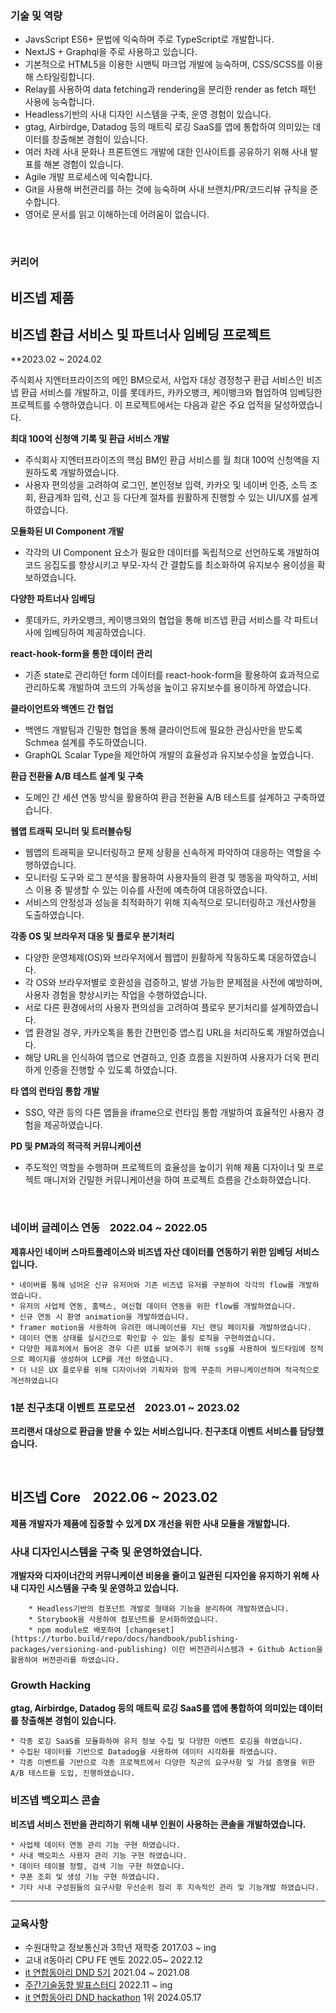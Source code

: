 ### 기술 및 역량

  * JavsScript ES6+ 문법에 익숙하며 주로 TypeScript로 개발합니다.
  * NextJS + Graphql을 주로 사용하고 있습니다.
  * 기본적으로 HTML5을 이용한 시맨틱 마크업 개발에 능숙하며, CSS/SCSS를 이용해 스타일링합니다.
  * Relay를 사용하여 data fetching과 rendering을 분리한 render as fetch 패턴 사용에 능숙합니다.
  * Headless기반의 사내 디자인 시스템을 구축, 운영 경험이 있습니다.
  * gtag, Airbirdge, Datadog 등의 매트릭 로깅 SaaS를 앱에 통합하여 의미있는 데이터를 창출해본 경험이 있습니다.
  * 여러 차례 사내 문화나 프론트엔드 개발에 대한 인사이트를 공유하기 위해 사내 발표를 해본 경험이 있습니다.
  * Agile 개발 프로세스에 익숙합니다.
  * Git을 사용해 버전관리를 하는 것에 능숙하며 사내 브랜치/PR/코드리뷰 규칙을 준수합니다.
  * 영어로 문서를 읽고 이해하는데 어려움이 없습니다.

<br/>

### 커리어

## 비즈넵 제품


## 비즈넵 환급 서비스 및 파트너사 임베딩 프로젝트

**2023.02 ~ 2024.02

주식회사 지엔터프라이즈의 메인 BM으로서, 사업자 대상 경정청구 환급 서비스인 비즈넵 환급 서비스를 개발하고, 이를 롯데카드, 카카오뱅크, 케이뱅크와 협업하여 임베딩한 프로젝트를 수행하였습니다. 이 프로젝트에서는 다음과 같은 주요 업적을 달성하였습니다.

 **최대 100억 신청액 기록 및 환급 서비스 개발**
- 주식회사 지엔터프라이즈의 핵심 BM인 환급 서비스를 월 최대 100억 신청액을 지원하도록 개발하였습니다.
- 사용자 편의성을 고려하여 로그인, 본인정보 입력, 카카오 및 네이버 인증, 소득 조회, 환급계좌 입력, 신고 등 다단계 절차를 원활하게 진행할 수 있는 UI/UX를 설계하였습니다.


 **모듈화된 UI Component 개발**
- 각각의 UI Component 요소가 필요한 데이터를 독립적으로 선언하도록 개발하여 코드 응집도를 향상시키고 부모-자식 간 결합도를 최소화하여 유지보수 용이성을 확보하였습니다.


 **다양한 파트너사 임베딩**
- 롯데카드, 카카오뱅크, 케이뱅크와의 협업을 통해 비즈넵 환급 서비스를 각 파트너사에 임베딩하여 제공하였습니다.


 **react-hook-form을 통한 데이터 관리**
- 기존 state로 관리하던 form 데이터를 react-hook-form을 활용하여 효과적으로 관리하도록 개발하여 코드의 가독성을 높이고 유지보수를 용이하게 하였습니다.


 **클라이언트와 백엔드 간 협업**
- 백엔드 개발팀과 긴밀한 협업을 통해 클라이언트에 필요한 관심사만을 받도록 Schmea 설계를 주도하였습니다.
- GraphQL Scalar Type을 제안하여 개발의 효율성과 유지보수성을 높였습니다.


 **환급 전환율 A/B 테스트 설계 및 구축**
- 도메인 간 세션 연동 방식을 활용하여 환급 전환율 A/B 테스트를 설계하고 구축하였습니다.

 **웹앱 트래픽 모니터 및 트러블슈팅**
- 웹앱의 트래픽을 모니터링하고 문제 상황을 신속하게 파악하여 대응하는 역할을 수행하였습니다.
- 모니터링 도구와 로그 분석을 활용하여 사용자들의 환경 및 행동을 파악하고, 서비스 이용 중 발생할 수 있는 이슈를 사전에 예측하여 대응하였습니다.
- 서비스의 안정성과 성능을 최적화하기 위해 지속적으로 모니터링하고 개선사항을 도출하였습니다.


 **각종 OS 및 브라우저 대응 및 플로우 분기처리**
- 다양한 운영체제(OS)와 브라우저에서 웹앱이 원활하게 작동하도록 대응하였습니다.
- 각 OS와 브라우저별로 호환성을 검증하고, 발생 가능한 문제점을 사전에 예방하며, 사용자 경험을 향상시키는 작업을 수행하였습니다.
- 서로 다른 환경에서의 사용자 편의성을 고려하여 플로우 분기처리를 설계하였습니다.
- 앱 환경일 경우, 카카오톡을 통한 간편인증 앱스킴 URL을 처리하도록 개발하였습니다.
- 해당 URL을 인식하여 앱으로 연결하고, 인증 흐름을 지원하여 사용자가 더욱 편리하게 인증을 진행할 수 있도록 하였습니다.


 **타 앱의 런타임 통합 개발**
- SSO, 약관 등의 다른 앱들을 iframe으로 런타임 통합 개발하여 효율적인 사용자 경험을 제공하였습니다.


 **PD 및 PM과의 적극적 커뮤니케이션**
- 주도적인 역할을 수행하며 프로젝트의 효율성을 높이기 위해 제품 디자이너 및 프로젝트 매니저와 긴밀한 커뮤니케이션을 하여 프로젝트 흐름을 간소화하였습니다.

<br/>

### 네이버 글레이스 연동 &nbsp;&nbsp;&nbsp;<span className="inline-block sm:block sm:mt-3 nx-text-sm text-gray-600 dark:text-white">2022.04 ~ 2022.05</span>
**제휴사인 네이버 스마트플레이스와 비즈넵 자산 데이터를 연동하기 위한 임베딩 서비스입니다.**

    * 네이버를 통해 넘어온 신규 유저어와 기존 비즈넵 유저를 구분하여 각각의 flow를 개발하였습니다.
    * 유저의 사업체 연동, 홈택스, 여신협 데이터 연동을 위한 flow를 개발하였습니다.
    * 신규 연동 시 환영 animation을 개발하였습니다.
    * framer motion을 사용하여 유려한 애니메이션을 지닌 랜딩 페이지를 개발하였습니다.
    * 데이터 연동 상태를 실시간으로 확인할 수 있는 폴링 로직을 구현하였습니다.
    * 다양한 제휴처에서 들어온 경우 다른 UI를 보여주기 위해 ssg를 사용하여 빌드타임에 정적으로 페이지를 생성하여 LCP를 개선 하였습니다.
    * 더 나은 UX 플로우를 위해 디자이너와 기획자와 함께 꾸준히 커뮤니케이션하며 적극적으로 개선하였습니다

### 1분 친구초대 이벤트 프로모션 &nbsp;&nbsp;&nbsp;<span className="inline-block sm:block nx-text-sm sm:mt-3 text-gray-600 dark:text-white">2023.01 ~ 2023.02</span>
**프리랜서 대상으로 환급을 받을 수 있는 서비스입니다. 친구초대 이벤트 서비스를 담당했습니다.**

<br/>

## 비즈넵 Core &nbsp;&nbsp;&nbsp;<span className="inline-block sm:block nx-text-sm sm:mt-3 text-gray-600 dark:text-white">2022.06 ~ 2023.02</span>
**제품 개발자가 제품에 집중할 수 있게 DX 개선을 위한 사내 모듈을 개발합니다.**

 ### 사내 디자인시스템을 구축 및 운영하였습니다.
 **개발자와 디자이너간의 커뮤니케이션 비용을 줄이고 일관된 디자인을 유지하기 위해 사내 디자인 시스템을 구축 및 운영하고 있습니다.**

        * Headless기반의 컴포넌트 개발로 형태와 기능을 분리하여 개발하였습니다.
        * Storybook을 사용하여 컴포넌트를 문서화하였습니다.
        * npm module로 배포하여 [changeset](https://turbo.build/repo/docs/handbook/publishing-packages/versioning-and-publishing) 이란 버전관리시스템과 + Github Action을 활용하여 버전관리를 하였습니다.

### Growth Hacking
**gtag, Airbirdge, Datadog 등의 매트릭 로깅 SaaS를 앱에 통합하여 의미있는 데이터를 창출해본 경험이 있습니다.**

    * 각종 로깅 SaaS를 모듈화하여 유저 정보 수집 및 다양한 이벤트 로깅을 하였습니다.
    * 수집된 데이터를 기반으로 Datadog을 사용하여 데이터 시각화를 하였습니다.
    * 각종 이벤트를 기반으로 각종 프로젝트에서 다양한 직군의 요구사항 및 가설 증명을 위한 A/B 테스트를 도입, 진행하였습니다.


### 비즈넵 백오피스 콘솔
**비즈넵 서비스 전반을 관리하기 위해 내부 인원이 사용하는 콘솔을 개발하였습니다.**

    * 사업체 데이터 연동 관리 기능 구현 하였습니다.
    * 사내 백오피스 사용자 관리 기능 구현 하였습니다.
    * 데이터 테이블 정렬, 검색 기능 구현 하였습니다.
    * 쿠폰 조회 및 생성 기능 구현 하였습니다.
    * 기타 사내 구성원들의 요구사항 우선순위 정리 후 지속적인 관리 및 기능개발 하였습니다.

--------------------------
### 교육사항

* 수원대학교 정보통신과 3학년 재학중 2017.03 ~ ing
* 교내 it동아리 CPU FE 멘토 2022.05~ 2022.12
* [it 연합동아리 DND 5기](https://www.dnd.ac/) 2021.04 ~ 2021.08
* [주간기술동향 발표스터디](https://www.notion.so/f10ffc48ee02465593406f349fae1831?v=045095be421b4e17983bfd1abdfdcf70) 2022.11 ~ ing
* [it 연합동아리 DND hackathon](https://www.dnd.ac/) 1위 2024.05.17

